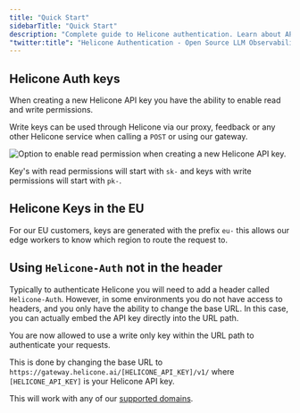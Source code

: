```yaml
---
title: "Quick Start"
sidebarTitle: "Quick Start"
description: "Complete guide to Helicone authentication. Learn about API key types, permissions, regional variations, and alternative authentication methods."
"twitter:title": "Helicone Authentication - Open Source LLM Observability"
---
```


## Helicone Auth keys

When creating a new Helicone API key you have the ability to enable read and write permissions.

Write keys can be used through Helicone via our proxy, feedback or any other Helicone service when calling a `POST` or using our gateway.

<Frame caption="When creating a key you can choose whether or not you want to enable reads.">
  <img
    src="/images/auth/new_key.png"
    alt="Option to enable read permission when creating a new Helicone API key."
  />
</Frame>

Key's with read permissions will start with `sk-` and keys with write permissions will start with `pk-`.

## Helicone Keys in the EU

For our EU customers, keys are generated with the prefix `eu-` this allows our edge workers to know which region to route the request to.

## Using `Helicone-Auth` not in the header

Typically to authenticate Helicone you will need to add a header called `Helicone-Auth`. However, in some environments you do not have access to headers, and you only have the ability to change the base URL. In this case, you can actually embed the API key directly into the URL path.

You are now allowed to use a write only key within the URL path to authenticate your requests.

This is done by changing the base URL to `https://gateway.helicone.ai/[HELICONE_API_KEY]/v1/` where `[HELICONE_API_KEY]` is your Helicone API key.

This will work with any of our [supported domains](/getting-started/integration-method/gateway#approved-domains).
